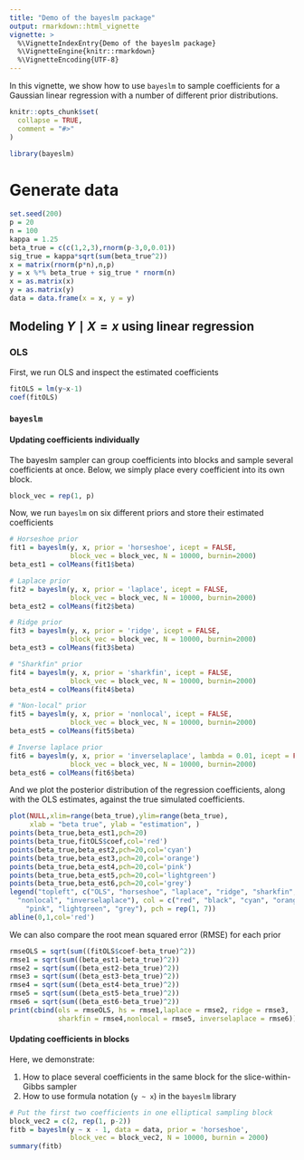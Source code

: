 ```yaml
---
title: "Demo of the bayeslm package"
output: rmarkdown::html_vignette
vignette: >
  %\VignetteIndexEntry{Demo of the bayeslm package}
  %\VignetteEngine{knitr::rmarkdown}
  %\VignetteEncoding{UTF-8}
---
```


In this vignette, we show how to use `bayeslm` to sample coefficients for a 
Gaussian linear regression with a number of different prior distributions.

```r
knitr::opts_chunk$set(
  collapse = TRUE,
  comment = "#>"
)
```

```r
library(bayeslm)
```

# Generate data

```r
set.seed(200)
p = 20
n = 100
kappa = 1.25
beta_true = c(c(1,2,3),rnorm(p-3,0,0.01))
sig_true = kappa*sqrt(sum(beta_true^2))
x = matrix(rnorm(p*n),n,p)
y = x %*% beta_true + sig_true * rnorm(n)
x = as.matrix(x)
y = as.matrix(y)
data = data.frame(x = x, y = y)
```

## Modeling $Y \mid X = x$ using linear regression

### OLS

First, we run OLS and inspect the estimated coefficients

```r
fitOLS = lm(y~x-1)
coef(fitOLS)
```

### `bayeslm`

#### Updating coefficients individually

The bayeslm sampler can group coefficients into blocks and sample several 
coefficients at once. Below, we simply place every coefficient into its 
own block.

```r
block_vec = rep(1, p)
```

Now, we run `bayeslm` on six different priors and store their estimated coefficients

```r
# Horseshoe prior
fit1 = bayeslm(y, x, prior = 'horseshoe', icept = FALSE, 
               block_vec = block_vec, N = 10000, burnin=2000)
beta_est1 = colMeans(fit1$beta)

# Laplace prior
fit2 = bayeslm(y, x, prior = 'laplace', icept = FALSE, 
               block_vec = block_vec, N = 10000, burnin=2000)
beta_est2 = colMeans(fit2$beta)

# Ridge prior
fit3 = bayeslm(y, x, prior = 'ridge', icept = FALSE, 
               block_vec = block_vec, N = 10000, burnin=2000)
beta_est3 = colMeans(fit3$beta)

# "Sharkfin" prior
fit4 = bayeslm(y, x, prior = 'sharkfin', icept = FALSE, 
               block_vec = block_vec, N = 10000, burnin=2000)
beta_est4 = colMeans(fit4$beta)

# "Non-local" prior
fit5 = bayeslm(y, x, prior = 'nonlocal', icept = FALSE, 
               block_vec = block_vec, N = 10000, burnin=2000)
beta_est5 = colMeans(fit5$beta)

# Inverse laplace prior
fit6 = bayeslm(y, x, prior = 'inverselaplace', lambda = 0.01, icept = FALSE, 
               block_vec = block_vec, N = 10000, burnin=2000)
beta_est6 = colMeans(fit6$beta)
```

And we plot the posterior distribution of the regression coefficients, along 
with the OLS estimates, against the true simulated coefficients.

```r
plot(NULL,xlim=range(beta_true),ylim=range(beta_true), 
     xlab = "beta true", ylab = "estimation", )
points(beta_true,beta_est1,pch=20)
points(beta_true,fitOLS$coef,col='red')
points(beta_true,beta_est2,pch=20,col='cyan')
points(beta_true,beta_est3,pch=20,col='orange')
points(beta_true,beta_est4,pch=20,col='pink')
points(beta_true,beta_est5,pch=20,col='lightgreen')
points(beta_true,beta_est6,pch=20,col='grey')
legend("topleft", c("OLS", "horseshoe", "laplace", "ridge", "sharkfin", 
  "nonlocal", "inverselaplace"), col = c("red", "black", "cyan", "orange", 
    "pink", "lightgreen", "grey"), pch = rep(1, 7))
abline(0,1,col='red')
```

We can also compare the root mean squared error (RMSE) for each prior

```r
rmseOLS = sqrt(sum((fitOLS$coef-beta_true)^2))
rmse1 = sqrt(sum((beta_est1-beta_true)^2))
rmse2 = sqrt(sum((beta_est2-beta_true)^2))
rmse3 = sqrt(sum((beta_est3-beta_true)^2))
rmse4 = sqrt(sum((beta_est4-beta_true)^2))
rmse5 = sqrt(sum((beta_est5-beta_true)^2))
rmse6 = sqrt(sum((beta_est6-beta_true)^2))
print(cbind(ols = rmseOLS, hs = rmse1,laplace = rmse2, ridge = rmse3, 
            sharkfin = rmse4,nonlocal = rmse5, inverselaplace = rmse6))
```

#### Updating coefficients in blocks

Here, we demonstrate: 

1. How to place several coefficients in the same block for the slice-within-Gibbs sampler
2. How to use formula notation (`y ~ x`) in the `bayeslm` library

```r
# Put the first two coefficients in one elliptical sampling block
block_vec2 = c(2, rep(1, p-2))
fitb = bayeslm(y ~ x - 1, data = data, prior = 'horseshoe', 
               block_vec = block_vec2, N = 10000, burnin = 2000)
summary(fitb)
```
